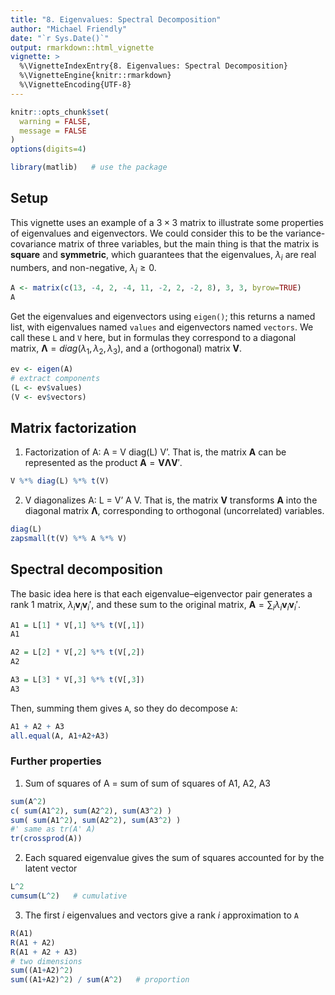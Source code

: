 ```yaml
---
title: "8. Eigenvalues: Spectral Decomposition"
author: "Michael Friendly"
date: "`r Sys.Date()`"
output: rmarkdown::html_vignette
vignette: >
  %\VignetteIndexEntry{8. Eigenvalues: Spectral Decomposition}
  %\VignetteEngine{knitr::rmarkdown}
  %\VignetteEncoding{UTF-8}
---
```


```r
knitr::opts_chunk$set(
  warning = FALSE,
  message = FALSE
)
options(digits=4)
```
```r
library(matlib)   # use the package
```

## Setup

This vignette uses an example of a $3 \times 3$ matrix to illustrate some properties of
eigenvalues and eigenvectors.  We could consider this to be the variance-covariance matrix of three variables,
but the main thing is that the matrix is **square** and **symmetric**, which guarantees that the eigenvalues, $\lambda_i$ are
real numbers, and non-negative, $\lambda_i \ge 0$.

```r
A <- matrix(c(13, -4, 2, -4, 11, -2, 2, -2, 8), 3, 3, byrow=TRUE)
A
```


Get the eigenvalues and eigenvectors using `eigen()`;  this returns a named list, with eigenvalues named `values` and
eigenvectors named `vectors`. We call these `L` and `V` here, but in formulas they correspond to
a diagonal matrix, $\mathbf{\Lambda} = diag(\lambda_1, \lambda_2, \lambda_3)$, and a (orthogonal) matrix $\mathbf{V}$.
```r
ev <- eigen(A)
# extract components
(L <- ev$values)
(V <- ev$vectors)
```

## Matrix factorization

1.  Factorization of A: A = V diag(L) V'. That is, the matrix $\mathbf{A}$ can be represented as the product
$\mathbf{A}= \mathbf{V} \mathbf{\Lambda} \mathbf{V}'$.
```r
V %*% diag(L) %*% t(V)
```


2. V diagonalizes A: L = V' A V.  That is, the matrix $\mathbf{V}$ transforms $\mathbf{A}$ into the diagonal
matrix $\mathbf{\Lambda}$, corresponding to orthogonal (uncorrelated) variables.
```r
diag(L)
zapsmall(t(V) %*% A %*% V)
```

## Spectral decomposition

The basic idea here is that each eigenvalue--eigenvector pair generates a rank 1 matrix, $\lambda_i \mathbf{v}_i \mathbf{v}_i '$,
and these sum to the original matrix, $\mathbf{A} = \sum_i \lambda_i \mathbf{v}_i \mathbf{v}_i '$.

```r
A1 = L[1] * V[,1] %*% t(V[,1])
A1

A2 = L[2] * V[,2] %*% t(V[,2])
A2

A3 = L[3] * V[,3] %*% t(V[,3])
A3
```

Then, summing them gives `A`, so they do decompose `A`:

```r
A1 + A2 + A3
all.equal(A, A1+A2+A3)
```

### Further properties

1. Sum of squares of A = sum of sum of squares of A1, A2, A3
```r
sum(A^2)
c( sum(A1^2), sum(A2^2), sum(A3^2) )
sum( sum(A1^2), sum(A2^2), sum(A3^2) )
#' same as tr(A' A)
tr(crossprod(A))
```

2. Each squared eigenvalue gives the sum of squares accounted for by the latent vector
```r
L^2
cumsum(L^2)   # cumulative
```

3. The first $i$ eigenvalues and vectors give a rank $i$ approximation to `A`
```r
R(A1)
R(A1 + A2)
R(A1 + A2 + A3)
# two dimensions
sum((A1+A2)^2)
sum((A1+A2)^2) / sum(A^2)   # proportion
```

